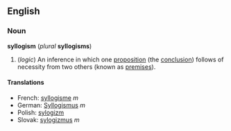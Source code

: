 ==English==
===Noun===
'''syllogism''' (''plural'' '''syllogisms''')

#(''logic'') An inference in which one [[proposition]] (the [[conclusion]]) follows of necessity from two others (known as [[premise]]s).

====Translations====
*French: [[syllogisme]] ''m''
*German: [[Syllogismus]] ''m''
*Polish: [[sylogizm]]
*Slovak: [[sylogizmus]] ''m''
